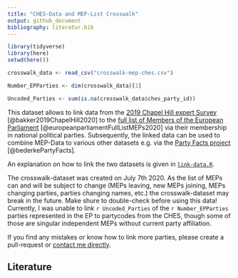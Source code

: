 ```yaml
---
title: "CHES-Data and MEP-List Crosswalk"
output: github_document
bibliography: literatur.bib
---
```


```r
library(tidyverse)
library(here)
setwd(here())

crosswalk_data <- read_csv("crosswalk-mep-ches.csv")

Number_EPParties <- dim(crosswalk_data)[1]

Uncoded_Parties <- sum(is.na(crosswalk_data$ches_party_id))
```


This dataset allows to link data from the [2019 Chapel Hill expert Survey](https://www.chesdata.eu/2019-chapel-hill-expert-survey) [@bakker2019ChapelHill2020] to the [full list of Members of the European Parliament](https://www.europarl.europa.eu/meps/en/full-list/all) [@europeanparliamentFullListMEPs2020] via their membership in national political parties. Subsequently, the linked data can be used to combine MEP-Data to various other datasets e.g. via the [Party Facts project](https://partyfacts.herokuapp.com/) [@bederkePartyFacts].

An explanation on how to link the two datasets is given in [`link-data.R`](https://github.com/RStelzle/CHES-MEP-List-Crosswalk/blob/master/link-data.R).

The crosswalk-dataset was created on July 7th 2020. As the list of MEPs can and will be subject to change (MEPs leaving, new MEPs joining, MEPs changing parties, parties changing names, etc.) the crosswalk-dataset may break in the future. Make shure to double-check before using this data! Currently, I was unable to link `r Uncoded_Parties` of the `r Number_EPParties` parties represented in the EP to partycodes from the CHES, though some of those are singular independent MEPs without current party affiliation.

If you find any mistakes or know how to link more parties, please create a pull-request or [contact me directly](mailto:robert.stelzle@yahoo.com).

## Literature